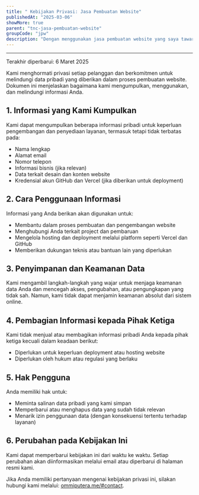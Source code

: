 ```yaml
---
title: " Kebijakan Privasi: Jasa Pembuatan Website"
publishedAt: "2025-03-06"
showMore: true
parent: "tnc-jasa-pembuatan-website"
groupCode: "jpw"
description: "Dengan menggunakan jasa pembuatan website yang saya tawarkan"
---
```


---

Terakhir diperbarui: 6 Maret 2025

Kami menghormati privasi setiap pelanggan dan berkomitmen untuk melindungi data pribadi yang diberikan dalam proses pembuatan website. Dokumen ini menjelaskan bagaimana kami mengumpulkan, menggunakan, dan melindungi informasi Anda.

## 1. Informasi yang Kami Kumpulkan

Kami dapat mengumpulkan beberapa informasi pribadi untuk keperluan pengembangan dan penyediaan layanan, termasuk tetapi tidak terbatas pada:

- Nama lengkap
- Alamat email
- Nomor telepon
- Informasi bisnis (jika relevan)
- Data terkait desain dan konten website
- Kredensial akun GitHub dan Vercel (jika diberikan untuk deployment)

## 2. Cara Penggunaan Informasi

Informasi yang Anda berikan akan digunakan untuk:

- Membantu dalam proses pembuatan dan pengembangan website
- Menghubungi Anda terkait project dan pembaruan
- Mengelola hosting dan deployment melalui platform seperti Vercel dan GitHub
- Memberikan dukungan teknis atau bantuan lain yang diperlukan

## 3. Penyimpanan dan Keamanan Data

Kami mengambil langkah-langkah yang wajar untuk menjaga keamanan data Anda dan mencegah akses, pengubahan, atau pengungkapan yang tidak sah. Namun, kami tidak dapat menjamin keamanan absolut dari sistem online.

## 4. Pembagian Informasi kepada Pihak Ketiga

Kami tidak menjual atau membagikan informasi pribadi Anda kepada pihak ketiga kecuali dalam keadaan berikut:

- Diperlukan untuk keperluan deployment atau hosting website
- Diperlukan oleh hukum atau regulasi yang berlaku

## 5. Hak Pengguna

Anda memiliki hak untuk:

- Meminta salinan data pribadi yang kami simpan
- Memperbarui atau menghapus data yang sudah tidak relevan
- Menarik izin penggunaan data (dengan konsekuensi tertentu terhadap layanan)

## 6. Perubahan pada Kebijakan Ini

Kami dapat memperbarui kebijakan ini dari waktu ke waktu. Setiap perubahan akan diinformasikan melalui email atau diperbarui di halaman resmi kami.

Jika Anda memiliki pertanyaan mengenai kebijakan privasi ini, silakan hubungi kami melalui: [ommiputera.me/#contact](https://www.ommiputera.me/#contact).
